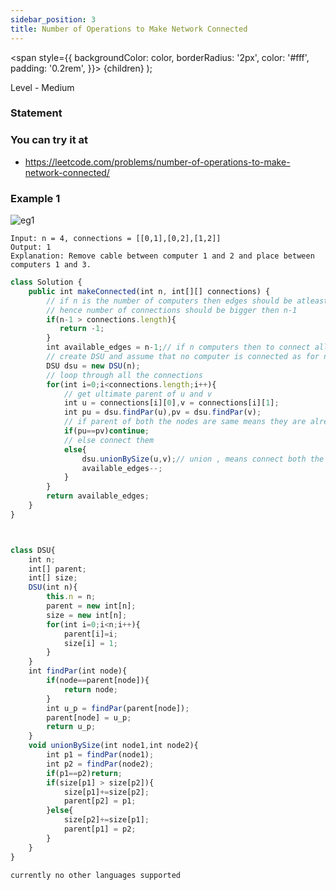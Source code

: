```yaml
---
sidebar_position: 3
title: Number of Operations to Make Network Connected
---
```



  <span
    style={{
      backgroundColor: color,
      borderRadius: '2px',
      color: '#fff',
      padding: '0.2rem',
    }}>
    {children}
  </span>
);

Level - <Highlight color="#fece2f">Medium</Highlight>

### Statement

>

### You can try it at

- https://leetcode.com/problems/number-of-operations-to-make-network-connected/

### Example 1

![eg1](https://assets.leetcode.com/uploads/2020/01/02/sample_1_1677.png)

```
Input: n = 4, connections = [[0,1],[0,2],[1,2]]
Output: 1
Explanation: Remove cable between computer 1 and 2 and place between computers 1 and 3.

```

<Tabs>
<TabItem value="java" label="Java">

```js
class Solution {
    public int makeConnected(int n, int[][] connections) {
        // if n is the number of computers then edges should be atleast bigger then n-1
        // hence number of connections should be bigger then n-1
        if(n-1 > connections.length){
           return -1; 
        }
        int available_edges = n-1;// if n computers then to connect all the computer we need n-1 edges
        // create DSU and assume that no computer is connected as for now
        DSU dsu = new DSU(n);
        // loop through all the connections
        for(int i=0;i<connections.length;i++){
            // get ultimate parent of u and v
            int u = connections[i][0],v = connections[i][1];
            int pu = dsu.findPar(u),pv = dsu.findPar(v);
            // if parent of both the nodes are same means they are already connected
            if(pu==pv)continue;
            // else connect them
            else{
                dsu.unionBySize(u,v);// union , means connect both the computers
                available_edges--;
            }
        }
        return available_edges;
    }
}



class DSU{
    int n;
    int[] parent;
    int[] size;
    DSU(int n){
        this.n = n;
        parent = new int[n];
        size = new int[n];
        for(int i=0;i<n;i++){
            parent[i]=i;
            size[i] = 1;
        }
    }
    int findPar(int node){
        if(node==parent[node]){
            return node;
        }
        int u_p = findPar(parent[node]);
        parent[node] = u_p;
        return u_p;
    }
    void unionBySize(int node1,int node2){
        int p1 = findPar(node1);
        int p2 = findPar(node2);
        if(p1==p2)return;
        if(size[p1] > size[p2]){
            size[p1]+=size[p2];
            parent[p2] = p1;
        }else{
            size[p2]+=size[p1];
            parent[p1] = p2;
        }
    }
}

```

</TabItem>

<TabItem value="other" label="Other">

```
currently no other languages supported
```

</TabItem>

</Tabs>